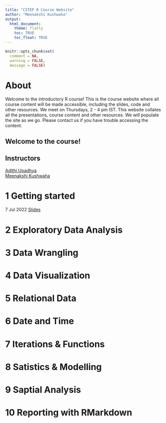 ```yaml
---
title: "CSTEP R Course Website"
author: "Meenakshi Kushwaha"
output: 
  html_document:
    theme: flatly
    toc: TRUE
    toc_float: TRUE
---
```


```r
knitr::opts_chunk$set(
  comment = NA, 
  warning = FALSE,
  message = FALSE)
```

# About

Welcome to the introductory R course!  This is the course website where all course content will be made accessible, including the slides, code and other resources. We meet on Thursdays, 2 - 4 pm IST. This website collates all the presentations, course content and other resources. We will populate the site as we go. Please contact us if you have trouble accessing the content.

## Welcome to the course!


## Instructors

[Adithi Upadhya](adithirugis.rbind.io)\
[Meenakshi Kushwaha](meenakshi.rbind.io)

# 1 Getting started 
7 Jul 2022
[Slides](https://docs.google.com/presentation/d/1wuaTSNCsBhmRUxFx6ADoxvp8UG28uDqVBL3d50BwUBQ/edit?usp=sharing)

# 2 Exploratory Data Analysis


# 3 Data Wrangling


# 4 Data Visualization


# 5 Relational Data


# 6 Date and Time

# 7 Iterations & Functions

# 8 Satistics & Modelling

# 9 Saptial Analysis

# 10 Reporting with RMarkdown
